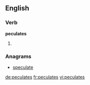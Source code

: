 ==English==

===Verb===
'''peculates'''

# {{third-person singular of|peculate}}

===Anagrams===
* [[speculate#English|speculate]]

[[de:peculates]]
[[fr:peculates]]
[[vi:peculates]]